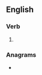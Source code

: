 ==English==

===Verb===
{{head|en|verb form}}

# {{en-past of|outfit}}

===Anagrams===
* {{anagrams|en|fitted out}}